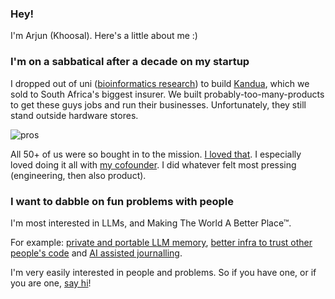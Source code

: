 ### Hey!

I'm Arjun (Khoosal). Here's a little about me :)

### I'm on a sabbatical after a decade on my startup

I dropped out of uni ([bioinformatics research](https://scholar.google.co.za/citations?hl=en&user=UGUQ_WsAAAAJ)) to build [Kandua](https://kandua.com/-/about), which we sold to South Africa's biggest insurer. We built probably-too-many-products to get these guys jobs and run their businesses. Unfortunately, they still stand outside hardware stores.

![pros](/images/artisans_2_black_and_white.jpeg)

All 50+ of us were so bought in to the mission. [I loved that](https://www.youtube.com/watch?v=GROztu3bu9g). I especially loved doing it all with [my cofounder](https://www.linkedin.com/in/sayo-folawiyo-4919b160/?originalSubdomain=uk). I did whatever felt most pressing (engineering, then also product).

### I want to dabble on fun problems with people

I'm most interested in LLMs, and Making The World A Better Place™. 

For example: [private and portable LLM memory](https://asterisk.chat), [better infra to trust other people's code](/little-guys) and [AI assisted journalling](https://arjunkhoosal.notion.site/Conversational-Journal-Mock-release-1b22e4fe580280678f02f954ecf3226d?source=copy_link).

I'm very easily interested in people and problems. So if you have one, or if you are one, [say hi](mailto:hi@arjun.md)!